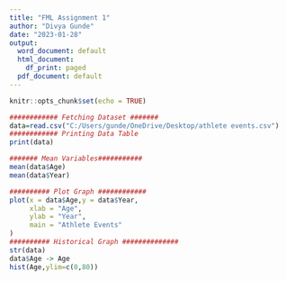 ---
title: "FML Assignment 1"
author: "Divya Gunde"
date: "2023-01-28"
output:
  word_document: default
  html_document:
    df_print: paged
  pdf_document: default
---

```{r setup, include=FALSE}
knitr::opts_chunk$set(echo = TRUE)
```


```{r Athlete Events}

############ Fetching Dataset #######
data=read.csv("C:/Users/gunde/OneDrive/Desktop/athlete events.csv")
############ Printing Data Table 
print(data)

####### Mean Variables###########
mean(data$Age)
mean(data$Year)

########## Plot Graph ############
plot(x = data$Age,y = data$Year,
     xlab = "Age",
     ylab = "Year",
     main = "Athlete Events"
)
########## Historical Graph ##############
str(data)
data$Age -> Age
hist(Age,ylim=c(0,80))

```

